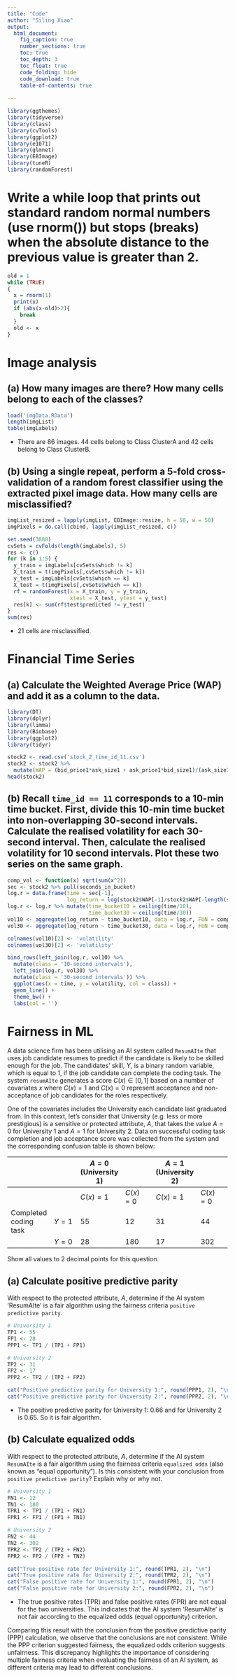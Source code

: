 ---
title: "Code"
author: "Siling Xiao"
output:
  html_document:
    fig_caption: true
    number_sections: true
    toc: true
    toc_depth: 3
    toc_float: true
    code_folding: hide
    code_download: true
    table-of-contents: true
    
---

```{r, message=FALSE}
library(ggthemes)
library(tidyverse)
library(class)
library(cvTools)
library(ggplot2)
library(e1071)
library(glmnet)
library(EBImage)
library(tuneR)
library(randomForest)
```

# Write a while loop that prints out standard random normal numbers (use rnorm()) but stops (breaks) when the absolute distance to the previous value is greater than 2.

```{r}
old = 1
while (TRUE)
{
  x = rnorm(1)
  print(x)
  if (abs(x-old)>2){
    break
  }
  old <- x
}
```


# Image analysis

## (a) How many images are there? How many cells belong to each of the classes?

```{r}
load('imgData.RData')
length(imgList)
table(imgLabels)
```

- There are 86 images. 44 cells belong to Class ClusterA and 42 cells belong to Class ClusterB.



## (b) Using a single repeat, perform a 5-fold cross-validation of a random forest classifier using the extracted pixel image data. How many cells are misclassified?

```{r}
imgList_resized = lapply(imgList, EBImage::resize, h = 50, w = 50)
imgPixels = do.call(cbind, lapply(imgList_resized, c))
```

```{r}
set.seed(3888)
cvSets = cvFolds(length(imgLabels), 5)
res <- c()
for (k in 1:5) {
  y_train = imgLabels[cvSets$which != k]
  X_train = t(imgPixels[,cvSets$which != k])
  y_test = imgLabels[cvSets$which == k]
  X_test = t(imgPixels[,cvSets$which == k])
  rf = randomForest(x = X_train, y = y_train,
                    xtest = X_test, ytest = y_test)
  res[k] <- sum(rf$test$predicted != y_test)
}
sum(res)
```

- 21 cells are misclassified.

# Financial Time Series 

## (a) Calculate the Weighted Average Price (WAP) and add it as a column to the data.

```{r, message=FALSE}
library(DT)
library(dplyr)
library(limma)
library(Biobase)
library(ggplot2)
library(tidyr)
```


```{r}
stock2 <- read.csv('stock_2_time_id_11.csv') 
stock2 <- stock2 %>%
  mutate(WAP = (bid_price1*ask_size1 + ask_price1*bid_size1)/(ask_size1 + bid_size1))
head(stock2)
```


## (b) Recall `time_id == 11` corresponds to a 10-min time bucket. First, divide this 10-min time bucket into non-overlapping 30-second intervals. Calculate the realised volatility for each 30-second interval. Then, calculate the realised volatility for 10 second intervals. Plot these two series on the same graph. 

```{r}
comp_vol <- function(x) sqrt(sum(x^2))
sec <- stock2 %>% pull(seconds_in_bucket)
log.r = data.frame(time = sec[-1],
                   log_return = log(stock2$WAP[-1]/stock2$WAP[-length(stock2$WAP)]))
log.r <- log.r %>% mutate(time_bucket10 = ceiling(time/10),
                          time_bucket30 = ceiling(time/30))
vol10 <- aggregate(log_return ~ time_bucket10, data = log.r, FUN = comp_vol)
vol30 <- aggregate(log_return ~ time_bucket30, data = log.r, FUN = comp_vol)

colnames(vol10)[2] <- 'volatility'
colnames(vol30)[2] <- 'volatility'

bind_rows(left_join(log.r, vol10) %>% 
  mutate(class = '10-second intervals'),
  left_join(log.r, vol30) %>% 
  mutate(class = '30-second intervals')) %>%
  ggplot(aes(x = time, y = volatility, col = class)) +
  geom_line() +
  theme_bw() +
  labs(col = '')
```

# Fairness in ML

A data science firm has been utilising an AI system called `ResumAIte` that uses job candidate resumes to predict if the candidate is likely to be skilled enough for the job. The candidates' skill, $Y$, is a binary random variable, which is equal to $1$, if the job candidate can complete the coding task. The system `resumAIte` generates a score $C(x) \in [0, 1]$ based on a number of covariates $x$ where $C(x) = 1$ and $C(x) = 0$ represent acceptance and non-acceptance of job candidates for the roles respectively.

One of the covariates includes the University each candidate last graduated from. In this context, let's consider that University (e.g. less or more prestigious) is a sensitive or protected attribute, $A$, that takes the value $A = 0$ for University 1 and $A = 1$ for University 2. Data on successful coding task completion and job acceptance score was collected from the system and the corresponding confusion table is shown below:

 |  | | $A=0$ (University 1) || $A=1$ (University 2) |
------------- | ------------- | ------------- | -------------| ------------- | -------------
 |  | |$C(x) = 1$ |$C(x) = 0$ |$C(x) = 1$  |$C(x) = 0$ 
Completed coding task| $Y=1$ | 55 | 12 | 31 | 44
 || $Y=0$ | 28 | 180 | 17 | 302 

Show all values to 2 decimal points for this question.

## (a) Calculate positive predictive parity
With respect to the protected attribute, $A$, determine if the AI system 'ResumAIte' is a fair algorithm using the fairness criteria `positive predictive parity`.

```{r}
# University 1
TP1 <- 55
FP1 <- 28
PPP1 <- TP1 / (TP1 + FP1)

# University 2
TP2 <- 31
FP2 <- 17
PPP2 <- TP2 / (TP2 + FP2)

cat("Positive predictive parity for University 1:", round(PPP1, 2), "\n")
cat("Positive predictive parity for University 2:", round(PPP2, 2), "\n")
```

- The positive predictive parity for University 1: 0.66 and for University 2 is 0.65. So it is fair algorithm.

## (b) Calculate equalized odds
With respect to the protected attribute, $A$, determine if the AI system `ResumAIte` is a fair algorithm using the fairness criteria `equalized odds` (also known as "equal opportunity"). Is this consistent with your conclusion from `positive predictive parity`? Explain why or why not.

```{r}
# University 1
FN1 <- 12
TN1 <- 180
TPR1 <- TP1 / (TP1 + FN1)
FPR1 <- FP1 / (FP1 + TN1)

# University 2
FN2 <- 44
TN2 <- 302
TPR2 <- TP2 / (TP2 + FN2)
FPR2 <- FP2 / (FP2 + TN2)

cat("True positive rate for University 1:", round(TPR1, 2), "\n")
cat("True positive rate for University 2:", round(TPR2, 2), "\n")
cat("False positive rate for University 1:", round(FPR1, 2), "\n")
cat("False positive rate for University 2:", round(FPR2, 2), "\n")
```
- The true positive rates (TPR) and false positive rates (FPR) are not equal for the two universities. This indicates that the AI system 'ResumAIte' is not fair according to the equalized odds (equal opportunity) criterion.

Comparing this result with the conclusion from the positive predictive parity (PPP) calculation, we observe that the conclusions are not consistent. While the PPP criterion suggested fairness, the equalized odds criterion suggests unfairness. This discrepancy highlights the importance of considering multiple fairness criteria when evaluating the fairness of an AI system, as different criteria may lead to different conclusions.